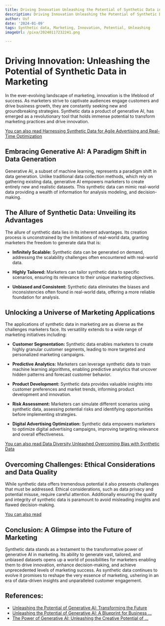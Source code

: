 ```yaml
---
title: Driving Innovation Unleashing the Potential of Synthetic Data in Marketing
description: Driving Innovation Unleashing the Potential of Synthetic Data in Marketing
author: Usf
date: '2024-01-09'
tags: Synthetic data, Marketing, Innovation, Potential, Unleashing
imageUrl: /pixa/20240117232241.png

---
```

# Driving Innovation: Unleashing the Potential of Synthetic Data in Marketing

In the ever-evolving landscape  of marketing, innovation is  the lifeblood of success. As marketers strive to captivate  audiences engage customers and drive business growth, they are constantly seeking new and groundbreaking strategies. Synthetic data a product of generative AI, has emerged as a revolutionary  tool  that holds immense potential to transform marketing practices and drive innovation.

[You can also  read Harnessing Synthetic Data for Agile Advertising and  Real-Time Optimization](Harnessing%20Synthetic%20Data%20for%20Agile%20Advertising%20and%20Real-Time%20Optimization)


## Embracing Generative AI: A Paradigm Shift in Data Generation

Generative AI, a subset of  machine learning, represents  a paradigm shift in  data generation. Unlike  traditional data collection methods, which  rely on  gathering existing data,  generative AI empowers marketers to  create entirely new and realistic datasets. This synthetic data can mimic real-world data providing a wealth of information for analysis modeling, and decision-making.

## The Allure of Synthetic Data: Unveiling its Advantages

The allure of synthetic data lies in its inherent advantages. Its creation  process is unconstrained by the limitations of real-world data, granting  marketers the freedom to generate data that is:

- **Infinitely Scalable:** Synthetic data can be generated on demand, addressing the scalability challenges often encountered  with real-world data.

- **Highly Tailored:** Marketers can tailor synthetic  data to specific scenarios, ensuring its relevance to their unique marketing objectives.

- **Unbiased  and Consistent:** Synthetic data eliminates the biases and  inconsistencies often found  in real-world data, offering a more  reliable foundation for analysis.

## Unlocking a Universe of Marketing Applications

The applications of synthetic data in marketing are as diverse as the challenges marketers  face. Its versatility extends to  a wide range of marketing initiatives including:

- **Customer Segmentation:**  Synthetic data enables marketers  to create highly granular customer segments, leading  to more targeted and personalized marketing campaigns.

- **Predictive Analytics:** Marketers can leverage  synthetic data to train machine learning algorithms, enabling predictive analytics that uncover hidden patterns and forecast customer behavior.

- **Product Development:**  Synthetic data provides valuable insights into customer  preferences and market trends, informing  product development and innovation.

- **Risk Assessment:** Marketers can simulate  different scenarios using synthetic data, assessing potential risks and identifying opportunities before implementing strategies.

- **Digital Advertising Optimization:** Synthetic data empowers marketers  to optimize digital advertising  campaigns, improving targeting relevance and  overall effectiveness.

[You can also read Data Diversity Unleashed Overcoming Bias with Synthetic Data](Data%20Diversity%20Unleashed%20Overcoming%20Bias%20with%20Synthetic%20Data)


##  Overcoming  Challenges: Ethical Considerations and Data Quality

While  synthetic data  offers tremendous potential it also presents challenges that  must be addressed. Ethical considerations, such as data privacy and potential misuse, require careful attention. Additionally ensuring the quality and integrity of synthetic data is paramount to avoid misleading insights and flawed decision-making.

[You can also read ]()


## Conclusion: A Glimpse into  the Future of  Marketing

Synthetic data stands as a testament to the transformative power of generative AI in marketing. Its ability to generate vast, tailored, and unbiased datasets opens  up a world of possibilities for marketers enabling  them to drive innovation, enhance decision-making, and  achieve  unprecedented levels  of marketing success. As synthetic data continues to evolve it promises to reshape  the very essence of marketing, ushering in an era of data-driven insights and  unparalleled customer engagement.

## References:
- [Unleashing the Potential of Generative AI: Transforming the Future](https://www.linkedin.com/pulse/unleashing-potential-generative-ai-transforming-future-aditya-prabhu)
- [Unleashing the Potential of Generative AI: A Blueprint for Business ...](https://medium.com/@rubellaharvey2/unleashing-the-potential-of-generative-ai-a-blueprint-for-business-transformation-c499b991388e)
- [The Power of Generative AI: Unleashing the Creative Potential of ...](https://medium.com/@ggauta/the-power-of-generative-ai-unleashing-the-creative-potential-of-artificial-intelligence-63a22cb92014)
